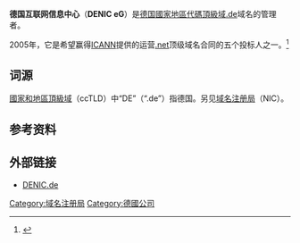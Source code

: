 {{NoteTA
|G1=IT
}}
'''德国互联网信息中心'''（'''DENIC eG'''）是[[德国|德国]][[國家地區代碼|國家地區代碼]][[頂級域|頂級域]][[.de|.de]]域名的管理者。

2005年，它是希望赢得[[ICANN|ICANN]]提供的运营[[.net|.net]]顶级域名合同的五个投标人之一。<ref>{{cite web
| url=https://archive.icann.org/en/tlds/net-rfp/applications/denic.htm
| title=.NET Application Form
| date=2005
| publisher=[[ICANN|ICANN]]
| accessdate=2014-02-08
| archive-date=2014-02-22
| archive-url=https://web.archive.org/web/20140222055949/https://archive.icann.org/en/tlds/net-rfp/applications/denic.htm
| dead-url=no
}}</ref>

== 词源 ==
[[國家和地區頂級域|國家和地區頂級域]]（ccTLD）中“DE”（“.de”）指德国。另见[[域名注册局|域名注册局]]（NIC）。

== 参考资料 ==
{{Reflist}}

== 外部链接 ==
* [http://www.denic.de/en/ DENIC.de]{{Wayback|url=http://www.denic.de/en/ |date=20060203040932 }}

{{公司小作品}}
[[Category:域名注册局|Category:域名注册局]]
[[Category:德國公司|Category:德國公司]]